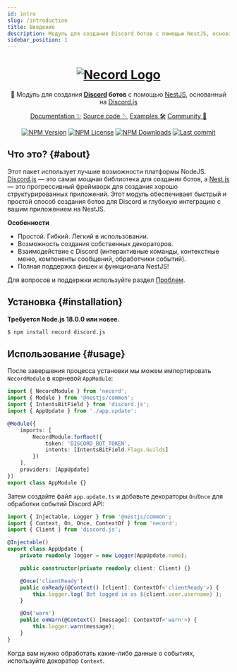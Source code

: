 ```yaml
---
id: intro
slug: /introduction
title: Введение
description: Модуль для создания Discord ботов с помощью NestJS, основанный на Discord.js.
sidebar_position: 1
---
```


<div align="center">
	<h1>
		<a href="#"><img src="https://necord.org/img/logo.png" alt="Necord Logo" /></a>
	</h1>
	🤖 Модуль для создания <b><a href="https://discord.com/">Discord</a> ботов</b> с помощью <a href="https://nestjs.com">NestJS</a>, основанный
	на <a href="https://discord.js.org/">Discord.js</a>

<p style={{ display: 'flex', justifyContent: 'center', gap: '1.5rem', flexWrap: 'wrap' }}>
	<a href="https://necord.org">Documentation ✨</a>
	<a href="https://github.com/necordjs/necord">Source code 🪡</a>
	<a href="https://github.com/necordjs/samples">Examples 🛠️</a>
	<a href="https://discord.gg/mcBYvMTnwP">Community 💬</a>
</p>
</div>

<p align="center">
	<a href='https://img.shields.io/npm/v/necord'><img src="https://img.shields.io/npm/v/necord" alt="NPM Version" /></a>
	<a href='https://img.shields.io/npm/l/necord'><img src="https://img.shields.io/npm/l/necord" alt="NPM License" /></a>
	<a href='https://img.shields.io/npm/dm/necord'><img src="https://img.shields.io/npm/dm/necord" alt="NPM Downloads" /></a>
	<a href='https://img.shields.io/github/last-commit/necordjs/necord'><img
		src="https://img.shields.io/github/last-commit/SocketSomeone/necord" alt="Last commit" /></a>
</p>

## Что это? {#about}

Этот пакет использует лучшие возможности платформы NodeJS. [Discord.js](https://github.com/discordjs/discord.js) — это самая мощная библиотека для создания ботов, а [Nest.js](https://github.com/nestjs) — это прогрессивный фреймворк для создания хорошо структурированных приложений.
Этот модуль обеспечивает быстрый и простой способ создания ботов для Discord и глубокую интеграцию с вашим приложением на NestJS.

**Особенности**

- Простой. Гибкий. Легкий в использовании.
- Возможность создания собственных декораторов.
- Взаимодействие с Discord (интерактивные команды, контекстные меню, компоненты сообщений, обработчики событий).
- Полная поддержка фишек и функционала NestJS!

Для вопросов и поддержки используйте раздел [Проблем](https://github.com/necordjs/necord/issues/new?assignees=&labels=question&template=question.yml).

## Установка {#installation}

**Требуется Node.js 18.0.0 или новее.**

```bash npm2yarn
$ npm install necord discord.js
```

## Использование {#usage}

После завершения процесса установки мы можем импортировать `NecordModule` в корневой `AppModule`:

```typescript title="src/app.module.ts"
import { NecordModule } from 'necord';
import { Module } from '@nestjs/common';
import { IntentsBitField } from 'discord.js';
import { AppUpdate } from './app.update';

@Module({
    imports: [
        NecordModule.forRoot({
            token: 'DISCORD_BOT_TOKEN',
            intents: [IntentsBitField.Flags.Guilds]
        })
    ],
    providers: [AppUpdate]
})
export class AppModule {}
```

Затем создайте файл `app.update.ts` и добавьте декораторы `On`/`Once` для обработки событий Discord API:

```typescript title="src/app.update.ts"
import { Injectable, Logger } from '@nestjs/common';
import { Context, On, Once, ContextOf } from 'necord';
import { Client } from 'discord.js';

@Injectable()
export class AppUpdate {
    private readonly logger = new Logger(AppUpdate.name);

    public constructor(private readonly client: Client) {}

    @Once('clientReady')
    public onReady(@Context() [client]: ContextOf<'clientReady'>) {
        this.logger.log(`Bot logged in as ${client.user.username}`);
    }

    @On('warn')
    public onWarn(@Context() [message]: ContextOf<'warn'>) {
        this.logger.warn(message);
    }
}
```

Когда вам нужно обработать какие-либо данные о событиях, используйте декоратор `Context`.
